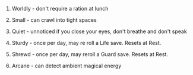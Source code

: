 1. Worldly - don't require a ration at lunch

2. Small - can crawl into tight spaces

3. Quiet - unnoticed if you close your eyes, don't breathe and don't speak

4. Sturdy - once per day, may re roll a Life save. Resets at Rest.

5. Shrewd - once per day, may reroll a Guard save. Resets at Rest.

6. Arcane - can detect ambient magical energy
